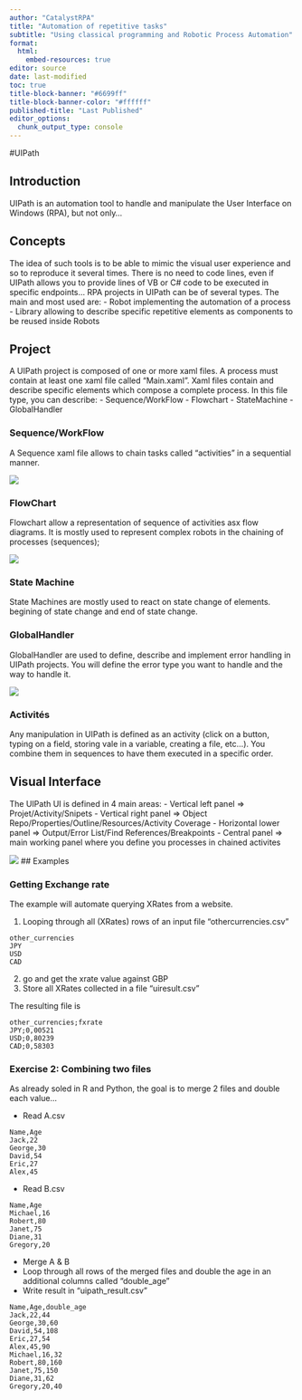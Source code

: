 ```yaml
---
author: "CatalystRPA"
title: "Automation of repetitive tasks"
subtitle: "Using classical programming and Robotic Process Automation"
format: 
  html: 
    embed-resources: true
editor: source
date: last-modified
toc: true
title-block-banner: "#6699ff"
title-block-banner-color: "#ffffff"
published-title: "Last Published"
editor_options: 
  chunk_output_type: console
---
```



#UIPath 

## Introduction
UIPath is an automation tool to handle and manipulate the User Interface on Windows (RPA), but not only...

## Concepts
The idea of such tools is to be able to mimic the visual user experience and so to reproduce it several times. There is no need to code lines, even if UIPath allows you to provide lines of VB or C# code to be executed in specific endpoints...
RPA projects in UIPath can be of several types. The main and most used are:
- Robot implementing the automation of a process
- Library allowing to describe specific repetitive elements as components to be reused inside Robots

## Project
A UIPath project is composed of one or more xaml files. A process must contain at least one xaml file called "Main.xaml".
Xaml files contain and describe specific elements which compose a complete process.
In this file type, you can describe:
-	Sequence/WorkFlow
-	Flowchart
-	StateMachine
-	GlobalHandler

### Sequence/WorkFlow
A Sequence xaml file allows to chain tasks called "activities" in a sequential manner.

![](images/Sequence.png)

### FlowChart
Flowchart allow a representation of sequence of activities asx flow diagrams. It is mostly used to represent complex robots in the chaining of processes (sequences);

![](images/Flowchart.png)

### State Machine
State Machines are mostly used to react on state change of elements. begining of state change and end of state change.

### GlobalHandler
GlobalHandler are used to define, describe and implement error handling in UIPath projects.
You will define the error type you want to handle and the way to handle it.

![](images/GlobalHandler.png)

### Activités
Any manipulation in UIPath is defined as an activity (click on a button, typing on a field, storing vale in a variable, creating a file, etc...). You combine them in sequences to have them executed in a specific order.

##  Visual Interface 
The UIPath UI is defined in 4 main areas:
-	Vertical left panel => Projet/Activity/Snipets
-	Vertical right panel => Object Repo/Properties/Outline/Resources/Activity Coverage
-	Horizontal lower panel => Output/Error List/Find References/Breakpoints
-	Central panel => main working panel where you define you processes in chained activites

![](images/UIPathUI.png)
## Examples

### Getting Exchange rate

The example will automate querying XRates from a website.

(@) Looping through all (XRates) rows of an input file "othercurrencies.csv"

```
other_currencies
JPY
USD
CAD
```
(@) go and get the xrate value against GBP
(@) Store all XRates collected in a file "uiresult.csv"

The resulting file is 

```
other_currencies;fxrate
JPY;0,00521
USD;0,80239
CAD;0,58303
```

### Exercise 2: Combining two files  

As already soled in R and Python, the goal is to merge 2 files and double each value...

* Read A.csv

```
Name,Age
Jack,22
George,30
David,54
Eric,27
Alex,45
```

* Read B.csv

```
Name,Age
Michael,16
Robert,80
Janet,75
Diane,31
Gregory,20
```

* Merge A & B
* Loop through all rows of the merged files and double the age in an additional columns called "double_age"
* Write result in "uipath_result.csv"

```
Name,Age,double_age
Jack,22,44
George,30,60
David,54,108
Eric,27,54
Alex,45,90
Michael,16,32
Robert,80,160
Janet,75,150
Diane,31,62
Gregory,20,40
```

